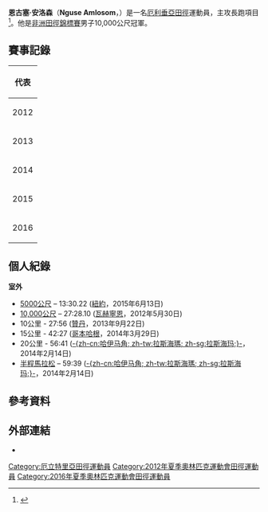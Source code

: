{{Infobox sportsperson
| name                      = Nguse Amlosom
| image                     = Nguse Tesfaldet 2012.jpg
| image_size                = 
| alt                       = 
| caption                   = 
| headercolor               = 
| textcolor                 = 
| real_name                 = 
| native_name               = 
| native_name_lang          = 
| romanizedname             = 
| english_name              = 
| birth_name                = 
| nickname                  = 
| nationality               = 
| national_team             = 
| ethnicity                 = 
| hometown                  = 
| citizenship               = 
| birth_date                = {{Birth date and age|year=1986|month=11|day=10}}
| birth_place               = 
| death_date                = 
| death_place               = 
| resting_place             = 
| resting_place_coordinates = 
| monuments                 = 
| residence                 = 
| education                 = 
| alma_mater                = 
| occupation                = 
| years_active              = 2011 -
| employer                  = 
| agent                     = 
| height                    = {{height|m=1.8}}
| weight                    = {{weight|kg=56}}
| spouse                    = 
| life_partner              = 
| other_interests           = 
| website                   = 
| module                    = 
| country                   = 
| sport                     = 田徑
| position                  = 
| shoots                    = 
| catches                   = 
| disability                = 
| disability_class          = 
| weight_class              = 
| weight_class_type         = 
| rank                      = 
| event                     = 長跑
| event_type                = 
| universityteam            = 
| collegeteam               = 
| league                    = 
| league_type               = 
| club                      = 
| team                      = 
| turnedpro                 = 
| turnedpro_type            = 
| partner                   = 
| former_partner            = 
| coach                     = 
| retired                   = 
| coaching                  = 
| module2                   = 
| worlds                    = 
{{ubl
|'''2013年IAAF世界越野錦標賽（Senior Race）'''：第61名
|'''2013年世界田徑錦標賽'''：10000公尺第8名
|'''2014年世界半程馬拉松錦標賽'''：半程馬拉松第5名
|'''2014年世界半程馬拉松錦標賽'''：Team第1名
|'''2014年IAAF洲際杯'''：5000公尺第3名
|'''2015年世界田徑錦標賽'''：10000公尺第13名
|'''2016年世界半程馬拉松錦標賽'''：半程馬拉松第13名
|'''2016年世界半程馬拉松錦標賽'''：Team第3名
|'''2017年世界田徑錦標賽'''：10000公尺第24名
|'''2018年世界半程馬拉松錦標賽'''：半程馬拉松第17名
|'''2018年世界半程馬拉松錦標賽'''：Team第4名
}}
| regionals                 = 
{{ubl
|'''2014年非洲田徑錦標賽'''：10000公尺第一名
}}
| nationals                 = 
{{ubl
|'''2016年Prefontaine經典賽'''：10000公尺第19名
}}
| olympics                  = 
{{ubl
|'''2012年夏季奧林匹克運動會'''：10000公尺第15名
|'''2016年夏季奧林匹克運動會'''：10000公尺第9名
}}
| paralympics               = 
| commonwealth              = 
| highestranking            = 
| pb                        = 
{{ubl
|'''5000公尺'''：13分30.22秒 （2015年）
|'''10000公尺'''：27分28.10秒 （2012年）
|'''10公里'''：27分56秒 （2013年）
|'''15公里'''：42分27秒 （2014年）
|'''10英里'''：45分28秒 （2013年）
|'''20公里'''：56分41秒 （2014年）
|'''半程馬拉松'''：59分39秒 （2014年）
}}
| medaltemplates            = 
{{MedalCountry|{{ERI}}}}
{{MedalSport|男子田徑}}
{{MedalCompetition|世界半程馬拉松錦標賽}}
{{MedalGold|2014年丹麥哥本哈根|Team}}
{{MedalBronze|2016年英國威爾斯卡地夫|Team}}
{{MedalCompetition|非洲田徑錦標賽}}
{{MedalGold|2014年摩洛哥馬拉喀什|10000公尺}}
{{MedalCompetition|IAAF洲際杯}}
{{MedalBronze|2014年摩洛哥馬拉喀什|5000公尺}}
| show-medals               = 
| medaltemplates-title      = 
| module3                   = 
| updated                   = 2017年5月27日
}}
'''恩古塞·安洛森'''（'''Nguse Amlosom'''，{{bd|1986年|11月10日|catIdx=Amlosom, Nguse}}）是一名[[厄利垂亞|厄利垂亞]][[田徑|田徑]]運動員，主攻長跑項目<ref>{{cite web |url=http://www.iaaf.org/athletes/eritrea/nguse-amlosom-271332 |title=Nguse Amlosom |publisher=IAAF |date=2016-05-15 |accessdate=2016-05-15 |archive-date=2019-06-10 |archive-url=https://web.archive.org/web/20190610224818/https://www.iaaf.org/athletes/eritrea/nguse-amlosom-271332 |dead-url=no }}</ref>。他是[[非洲田徑錦標賽|非洲田徑錦標賽]]男子10,000公尺冠軍。

== 賽事記錄 ==
{| {{AchievementTable|Event=yes}}
|-
!colspan="6"|代表 {{ERI}}
|-
|2012
|[[2012年夏季奧林匹克運動會|奧林匹克運動會]]
|[[英國|英國]][[倫敦|倫敦]]
|第15名 
|10,000公尺
|[[2012年夏季奧林匹克運動會田徑男子10000公尺比賽|27:56.78]]
|-
|rowspan=2|2013
|[[2013年世界越野錦標賽|世界越野錦標賽]]
|[[波蘭|波蘭]][[比得哥什|比得哥什]]
|第61名
|成年男子組 (12公里)
|35:06
|-
|[[2013年世界田徑錦標賽|世界錦標賽]]
|[[俄羅斯|俄羅斯]][[莫斯科|莫斯科]]
|第8名
|10,000公尺
|27:29.21
|-
|rowspan=3|2014
|[[2014年世界半程馬拉松錦標賽|世界半程馬拉松錦標賽]]
|[[丹麥|丹麥]][[哥本哈根|哥本哈根]]
|第5名
|半程馬拉松
|1:00:00
|-
|{{link-en|2014年非洲田徑錦標賽|2014 African Championships in Athletics|非洲錦標賽}}
|[[摩洛哥|摩洛哥]][[馬拉喀什|馬拉喀什]]
|bgcolor=gold | 冠軍
|10,000公尺
|28:11.07
|-
|{{link-en|2014年國際田總洲際盃|2014 IAAF Continental Cup|國際田總洲際盃}}
|[[摩洛哥|摩洛哥]][[馬拉喀什|馬拉喀什]]
|bgcolor=cc9966 | 季軍
|5000公尺
|13:31.31
|-
|2015
|[[2015年世界田徑錦標賽|世界錦標賽]]
|[[中國|中國]][[北京|北京]]
|第13名
|10,000公尺
|28:14.72
|-
|2016
|{{link-en|2016年世界半程馬拉松錦標賽|2016 IAAF World Half Marathon Championships|世界半程馬拉松錦標賽}}
|[[英國|英國]][[加的夫|-{zh-cn:加的夫; zh-hk:卡迪夫; zh-tw:卡地夫;}-]]
|第13名
|半程馬拉松
|1:01:54
|}

== 個人紀錄 ==
'''室外'''
* [[5000米賽跑|5000公尺]] – 13:30.22 ([[紐約|紐約]]，2015年6月13日)
* [[10000米賽跑|10,000公尺]] – 27:28.10 ([[瓦赫寧恩|瓦赫寧恩]]，2012年5月30日)
* 10公里 - 27:56 ([[贊丹|贊丹]]，2013年9月22日)
* 15公里 - 42:27 ([[哥本哈根|哥本哈根]]，2014年3月29日)
* 20公里 - 56:41 ([[拉斯海瑪|-{zh-cn:哈伊马角; zh-tw:拉斯海瑪; zh-sg:拉斯海玛;}-]]，2014年2月14日)
* [[半程馬拉松|半程馬拉松]] – 59:39 ([[拉斯海瑪|-{zh-cn:哈伊马角; zh-tw:拉斯海瑪; zh-sg:拉斯海玛;}-]]，2014年2月14日)

== 參考資料 ==
{{Reflist}}

== 外部連結 ==
*{{IAAF name|271332}}

[[Category:厄立特里亞田徑運動員|Category:厄立特里亞田徑運動員]]
[[Category:2012年夏季奧林匹克運動會田徑運動員|Category:2012年夏季奧林匹克運動會田徑運動員]]
[[Category:2016年夏季奧林匹克運動會田徑運動員|Category:2016年夏季奧林匹克運動會田徑運動員]]